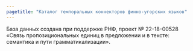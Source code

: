 ```yaml
---
pagetitle: "Каталог темпоральных коннекторов финно-угорских языков"
---
```


База данных создана при поддержке РНФ, проект № 22-18-00528 «Связь пропозициональных единиц в предложении и в тексте: семантика и пути грамматикализации».